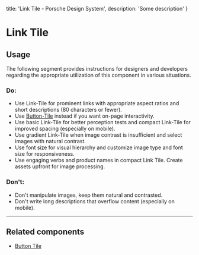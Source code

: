 
  title: 'Link Tile - Porsche Design System',
  description: 'Some description'
}

# Link Tile <ComponentStatus tagName="p-link-tile"></ComponentStatus>

<TableOfContents headings={[]} />

## Usage

The following segment provides instructions for designers and developers regarding the appropriate utilization of this
component in various situations.

### Do:

- Use Link-Tile for prominent links with appropriate aspect ratios and short descriptions (80 characters or fewer).
- Use [Button-Tile](/components/button-tile) instead if you want on-page interactivity.
- Use basic Link-Tile for better perception tests and compact Link-Tile for improved spacing (especially on mobile).
- Use gradient Link-Tile when image contrast is insufficient and select images with natural contrast.
- Use font size for visual hierarchy and customize image type and font size for responsiveness.
- Use engaging verbs and product names in compact Link Tile. Create assets upfront for image processing.

### Don't:

- Don't manipulate images, keep them natural and contrasted.
- Don't write long descriptions that overflow content (especially on mobile).

---

## Related components

- [Button Tile](/components/button-tile)